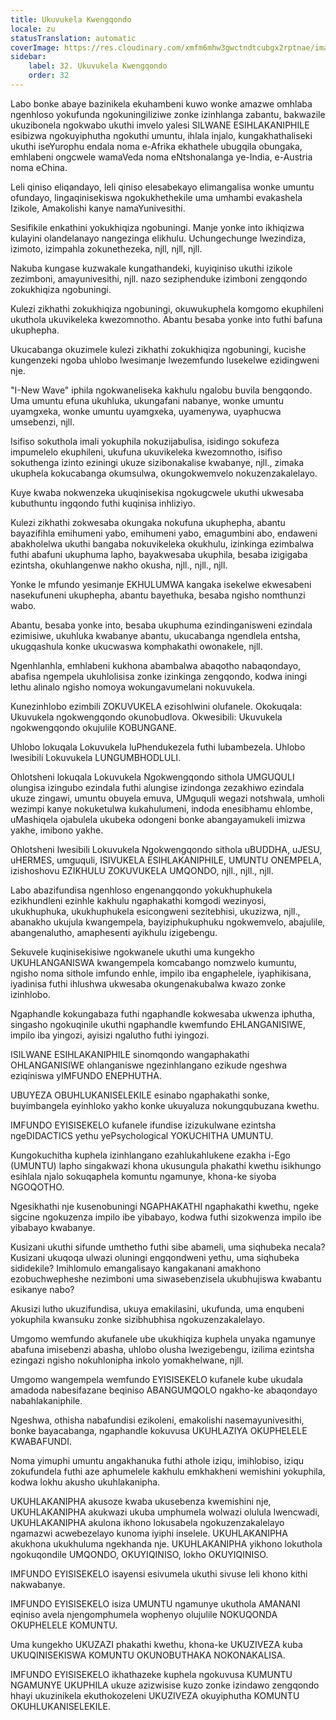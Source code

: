 ```yaml
---
title: Ukuvukela Kwengqondo
locale: zu
statusTranslation: automatic
coverImage: https://res.cloudinary.com/xmfm6mhw3gwctndtcubgx2rptnae/image/upload/v1740337243/small_cover_educacion_fundamental_a051170f1c.webp
sidebar:
    label: 32. Ukuvukela Kwengqondo
    order: 32
---
```

Labo bonke abaye bazinikela ekuhambeni kuwo wonke amazwe omhlaba ngenhloso yokufunda ngokuningiliziwe zonke izinhlanga zabantu, bakwazile ukuzibonela ngokwabo ukuthi imvelo yalesi SILWANE ESIHLAKANIPHILE esibizwa ngokuyiphutha ngokuthi umuntu, ihlala injalo, kungakhathaliseki ukuthi iseYurophu endala noma e-Afrika ekhathele ubugqila obungaka, emhlabeni ongcwele wamaVeda noma eNtshonalanga ye-India, e-Austria noma eChina.

Leli qiniso eliqandayo, leli qiniso elesabekayo elimangalisa wonke umuntu ofundayo, lingaqinisekiswa ngokukhethekile uma umhambi evakashela Izikole, Amakolishi kanye namaYunivesithi.

Sesifikile enkathini yokukhiqiza ngobuningi. Manje yonke into ikhiqizwa kulayini olandelanayo nangezinga elikhulu. Uchungechunge lwezindiza, izimoto, izimpahla zokunethezeka, njll, njll, njll.

Nakuba kungase kuzwakale kungathandeki, kuyiqiniso ukuthi izikole zezimboni, amayunivesithi, njll. nazo seziphenduke izimboni zengqondo zokukhiqiza ngobuningi.

Kulezi zikhathi zokukhiqiza ngobuningi, okuwukuphela komgomo ekuphileni ukuthola ukuvikeleka kwezomnotho. Abantu besaba yonke into futhi bafuna ukuphepha.

Ukucabanga okuzimele kulezi zikhathi zokukhiqiza ngobuningi, kucishe kungenzeki ngoba uhlobo lwesimanje lwezemfundo lusekelwe ezidingweni nje.

"I-New Wave" iphila ngokwaneliseka kakhulu ngalobu buvila bengqondo. Uma umuntu efuna ukuhluka, ukungafani nabanye, wonke umuntu uyamgxeka, wonke umuntu uyamgxeka, uyamenywa, uyaphucwa umsebenzi, njll.

Isifiso sokuthola imali yokuphila nokuzijabulisa, isidingo sokufeza impumelelo ekuphileni, ukufuna ukuvikeleka kwezomnotho, isifiso sokuthenga izinto eziningi ukuze sizibonakalise kwabanye, njll., zimaka ukuphela kokucabanga okumsulwa, okungokwemvelo nokuzenzakalelayo.

Kuye kwaba nokwenzeka ukuqinisekisa ngokugcwele ukuthi ukwesaba kubuthuntu ingqondo futhi kuqinisa inhliziyo.

Kulezi zikhathi zokwesaba okungaka nokufuna ukuphepha, abantu bayazifihla emihumeni yabo, emihumeni yabo, emagumbini abo, endaweni abakholelwa ukuthi bangaba nokuvikeleka okukhulu, izinkinga ezimbalwa futhi abafuni ukuphuma lapho, bayakwesaba ukuphila, besaba izigigaba ezintsha, okuhlangenwe nakho okusha, njll., njll., njll.

Yonke le mfundo yesimanje EKHULUMWA kangaka isekelwe ekwesabeni nasekufuneni ukuphepha, abantu bayethuka, besaba ngisho nomthunzi wabo.

Abantu, besaba yonke into, besaba ukuphuma ezindinganisweni ezindala ezimisiwe, ukuhluka kwabanye abantu, ukucabanga ngendlela entsha, ukugqashula konke ukucwaswa komphakathi owonakele, njll.

Ngenhlanhla, emhlabeni kukhona abambalwa abaqotho nabaqondayo, abafisa ngempela ukuhlolisisa zonke izinkinga zengqondo, kodwa iningi lethu alinalo ngisho nomoya wokungavumelani nokuvukela.

Kunezinhlobo ezimbili ZOKUVUKELA ezisohlwini olufanele. Okokuqala: Ukuvukela ngokwengqondo okunobudlova. Okwesibili: Ukuvukela ngokwengqondo okujulile KOBUNGANE.

Uhlobo lokuqala Lokuvukela luPhendukezela futhi lubambezela. Uhlobo lwesibili Lokuvukela LUNGUMBHODLULI.

Ohlotsheni lokuqala Lokuvukela Ngokwengqondo sithola UMGUQULI olungisa izingubo ezindala futhi alungise izindonga zezakhiwo ezindala ukuze zingawi, umuntu obuyela emuva, UMguquli wegazi notshwala, umholi wezimpi kanye nokuketulwa kukahulumeni, indoda enesibhamu ehlombe, uMashiqela ojabulela ukubeka odongeni bonke abangayamukeli imizwa yakhe, imibono yakhe.

Ohlotsheni lwesibili Lokuvukela Ngokwengqondo sithola uBUDDHA, uJESU, uHERMES, umguquli, ISIVUKELA ESIHLAKANIPHILE, UMUNTU ONEMPELA, izishoshovu EZIKHULU ZOKUVUKELA UMQONDO, njll., njll., njll.

Labo abazifundisa ngenhloso engenangqondo yokukhuphukela ezikhundleni ezinhle kakhulu ngaphakathi komgodi wezinyosi, ukukhuphuka, ukukhuphukela esicongweni sezitebhisi, ukuzizwa, njll., abanakho ukujula kwangempela, bayiziphukuphuku ngokwemvelo, abajulile, abangenalutho, amaphesenti ayikhulu izigebengu.

Sekuvele kuqinisekisiwe ngokwanele ukuthi uma kungekho UKUHLANGANISWA kwangempela komcabango nomzwelo kumuntu, ngisho noma sithole imfundo enhle, impilo iba engaphelele, iyaphikisana, iyadinisa futhi ihlushwa ukwesaba okungenakubalwa kwazo zonke izinhlobo.

Ngaphandle kokungabaza futhi ngaphandle kokwesaba ukwenza iphutha, singasho ngokuqinile ukuthi ngaphandle kwemfundo EHLANGANISIWE, impilo iba yingozi, ayisizi ngalutho futhi iyingozi.

ISILWANE ESIHLAKANIPHILE sinomqondo wangaphakathi OHLANGANISIWE ohlanganiswe ngezinhlangano ezikude ngeshwa eziqiniswa yIMFUNDO ENEPHUTHA.

UBUYEZA OBUHLUKANISELEKILE esinabo ngaphakathi sonke, buyimbangela eyinhloko yakho konke ukuyaluza nokungqubuzana kwethu.

IMFUNDO EYISISEKELO kufanele ifundise izizukulwane ezintsha ngeDIDACTICS yethu yePsychological YOKUCHITHA UMUNTU.

Kungokuchitha kuphela izinhlangano ezahlukahlukene ezakha i-Ego (UMUNTU) lapho singakwazi khona ukusungula phakathi kwethu isikhungo esihlala njalo sokuqaphela komuntu ngamunye, khona-ke siyoba NGOQOTHO.

Ngesikhathi nje kusenobuningi NGAPHAKATHI ngaphakathi kwethu, ngeke sigcine ngokuzenza impilo ibe yibabayo, kodwa futhi sizokwenza impilo ibe yibabayo kwabanye.

Kusizani ukuthi sifunde umthetho futhi sibe abameli, uma siqhubeka necala? Kusizani ukuqoqa ulwazi oluningi engqondweni yethu, uma siqhubeka sididekile? Imihlomulo emangalisayo kangakanani amakhono ezobuchwepheshe nezimboni uma siwasebenzisela ukubhujiswa kwabantu esikanye nabo?

Akusizi lutho ukuzifundisa, ukuya emakilasini, ukufunda, uma enqubeni yokuphila kwansuku zonke sizibhubhisa ngokuzenzakalelayo.

Umgomo wemfundo akufanele ube ukukhiqiza kuphela unyaka ngamunye abafuna imisebenzi abasha, uhlobo olusha lwezigebengu, izilima ezintsha ezingazi ngisho nokuhlonipha inkolo yomakhelwane, njll.

Umgomo wangempela wemfundo EYISISEKELO kufanele kube ukudala amadoda nabesifazane beqiniso ABANGUMQOLO ngakho-ke abaqondayo nabahlakaniphile.

Ngeshwa, othisha nabafundisi ezikoleni, emakolishi nasemayunivesithi, bonke bayacabanga, ngaphandle kokuvusa UKUHLAZIYA OKUPHELELE KWABAFUNDI.

Noma yimuphi umuntu angakhanuka futhi athole iziqu, imihlobiso, iziqu zokufundela futhi aze aphumelele kakhulu emkhakheni wemishini yokuphila, kodwa lokhu akusho ukuhlakanipha.

UKUHLAKANIPHA akusoze kwaba ukusebenza kwemishini nje, UKUHLAKANIPHA akukwazi ukuba umphumela wolwazi olulula lwencwadi, UKUHLAKANIPHA akulona ikhono lokusabela ngokuzenzakalelayo ngamazwi acwebezelayo kunoma iyiphi inselele. UKUHLAKANIPHA akukhona ukukhuluma ngekhanda nje. UKUHLAKANIPHA yikhono lokuthola ngokuqondile UMQONDO, OKUYIQINISO, lokho OKUYIQINISO.

IMFUNDO EYISISEKELO isayensi esivumela ukuthi sivuse leli khono kithi nakwabanye.

IMFUNDO EYISISEKELO isiza UMUNTU ngamunye ukuthola AMANANI eqiniso avela njengomphumela wophenyo olujulile NOKUQONDA OKUPHELELE KOMUNTU.

Uma kungekho UKUZAZI phakathi kwethu, khona-ke UKUZIVEZA kuba UKUQINISEKISWA KOMUNTU OKUNOBUTHAKA NOKONAKALISA.

IMFUNDO EYISISEKELO ikhathazeke kuphela ngokuvusa KUMUNTU NGAMUNYE UKUPHILA ukuze azizwisise kuzo zonke izindawo zengqondo hhayi ukuzinikela ekuthokozeleni UKUZIVEZA okuyiphutha KOMUNTU OKUHLUKANISELEKILE.

